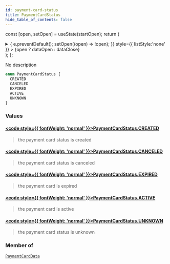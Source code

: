 ```yaml
---
id: payment-card-status
title: PaymentCardStatus
hide_table_of_contents: false
---
```






const [open, setOpen] = useState(startOpen);
return (
<details {...(open ? { open: true } : {})} className="details" style={{ border:'none', boxShadow:'none', background:'var(--ifm-background-color)' }}>
<summary
onClick={(e) => {
e.preventDefault();
setOpen((open) => !open);
}}
style={{ listStyle:'none' }} >
{open ? dataOpen : dataClose}
</summary>
{open && children}
</details>
);
};

No description

```graphql
enum PaymentCardStatus {
  CREATED
  CANCELED
  EXPIRED
  ACTIVE
  UNKNOWN
}
```

### Values

#### [<code style={{ fontWeight: 'normal' }}>PaymentCardStatus.<b>CREATED</b></code>](#)

> the payment card status is created

#### [<code style={{ fontWeight: 'normal' }}>PaymentCardStatus.<b>CANCELED</b></code>](#)

> the payment card status is canceled

#### [<code style={{ fontWeight: 'normal' }}>PaymentCardStatus.<b>EXPIRED</b></code>](#)

> the payment card is expired

#### [<code style={{ fontWeight: 'normal' }}>PaymentCardStatus.<b>ACTIVE</b></code>](#)

> the payment card is active

#### [<code style={{ fontWeight: 'normal' }}>PaymentCardStatus.<b>UNKNOWN</b></code>](#)

> the payment card status is unknown

### Member of

[`PaymentCardData`](/api/objects/payment-card-data) <Badge class="badge badge--secondary" text="object"/>
